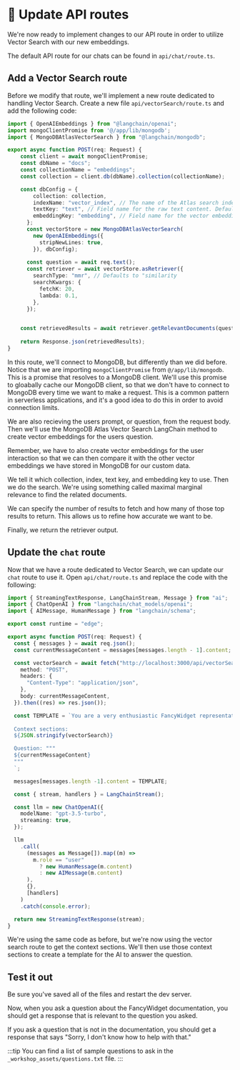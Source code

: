 # 👐 Update API routes

We're now ready to implement changes to our API route in order to utilize Vector Search with our new embeddings.

The default API route for our chats can be found in `api/chat/route.ts`.

## Add a Vector Search route

Before we modify that route, we'll implement a new route dedicated to handling Vector Search. Create a new file `api/vectorSearch/route.ts` and add the following code:

```ts
import { OpenAIEmbeddings } from "@langchain/openai";
import mongoClientPromise from '@/app/lib/mongodb';
import { MongoDBAtlasVectorSearch } from "@langchain/mongodb";

export async function POST(req: Request) {
    const client = await mongoClientPromise;
    const dbName = "docs";
    const collectionName = "embeddings";
    const collection = client.db(dbName).collection(collectionName);

    const dbConfig = {  
        collection: collection,
        indexName: "vector_index", // The name of the Atlas search index to use.
        textKey: "text", // Field name for the raw text content. Defaults to "text".
        embeddingKey: "embedding", // Field name for the vector embeddings. Defaults to "embedding".
      };
      const vectorStore = new MongoDBAtlasVectorSearch(
        new OpenAIEmbeddings({
          stripNewLines: true,
        }), dbConfig);
        
      const question = await req.text();
      const retriever = await vectorStore.asRetriever({
        searchType: "mmr", // Defaults to "similarity
        searchKwargs: {
          fetchK: 20,
          lambda: 0.1,
        },
      });
    

    const retrievedResults = await retriever.getRelevantDocuments(question)
  
    return Response.json(retrievedResults);
}
```

In this route, we'll connect to MongoDB, but differently than we did before. Notice that we are importing `mongoClientPromise` from `@/app/lib/mongodb`. This is a promise that resolves to a MongoDB client. We'll use this promise to gloabally cache our MongoDB client, so that we don't have to connect to MongoDB every time we want to make a request. This is a common pattern in serverless applications, and it's a good idea to do this in order to avoid connection limits.

We are also recieving the users prompt, or question, from the request body. Then we'll use the MongoDB Atlas Vector Search LangChain method to create vector embeddings for the users question. 

Remember, we have to also create vector embeddings for the user interaction so that we can then compare it with the other vector embeddings we have stored in MongoDB for our custom data.

We tell it which collection, index, text key, and embedding key to use. Then we do the search. We're using something called maximal marginal relevance to find the related documents.

We can specify the number of results to fetch and how many of those top results to return. This allows us to refine how accurate we want to be. 

Finally, we return the retriever output.

## Update the `chat` route

Now that we have a route dedicated to Vector Search, we can update our `chat` route to use it. Open `api/chat/route.ts` and replace the code with the following:

```ts
import { StreamingTextResponse, LangChainStream, Message } from "ai";
import { ChatOpenAI } from "langchain/chat_models/openai";
import { AIMessage, HumanMessage } from "langchain/schema";

export const runtime = "edge";

export async function POST(req: Request) {
  const { messages } = await req.json();
  const currentMessageContent = messages[messages.length - 1].content;

  const vectorSearch = await fetch("http://localhost:3000/api/vectorSearch", {
    method: "POST",
    headers: {
      "Content-Type": "application/json",
    },
    body: currentMessageContent,
  }).then((res) => res.json());

  const TEMPLATE = `You are a very enthusiastic FancyWidget representative who loves to help people! Given the following sections from the FancyWidget documentation, answer the question using only that information, outputted in markdown format. If you are unsure and the answer is not explicitly written in the documentation, say "Sorry, I don't know how to help with that."
  
  Context sections:
  ${JSON.stringify(vectorSearch)}

  Question: """
  ${currentMessageContent}
  """
  `;

  messages[messages.length -1].content = TEMPLATE;

  const { stream, handlers } = LangChainStream();

  const llm = new ChatOpenAI({
    modelName: "gpt-3.5-turbo",
    streaming: true,
  });

  llm
    .call(
      (messages as Message[]).map((m) =>
        m.role == "user"
          ? new HumanMessage(m.content)
          : new AIMessage(m.content)
      ),
      {},
      [handlers]
    )
    .catch(console.error);

  return new StreamingTextResponse(stream);
}
```

We're using the same code as before, but we're now using the vector search route to get the context sections. We'll then use those context sections to create a template for the AI to answer the question.

## Test it out

Be sure you've saved all of the files and restart the dev server. 

Now, when you ask a question about the FancyWidget documentation, you should get a response that is relevant to the question you asked.

If you ask a question that is not in the documentation, you should get a response that says "Sorry, I don't know how to help with that."

:::tip
You can find a list of sample questions to ask in the `_workshop_assets/questions.txt` file.
:::
